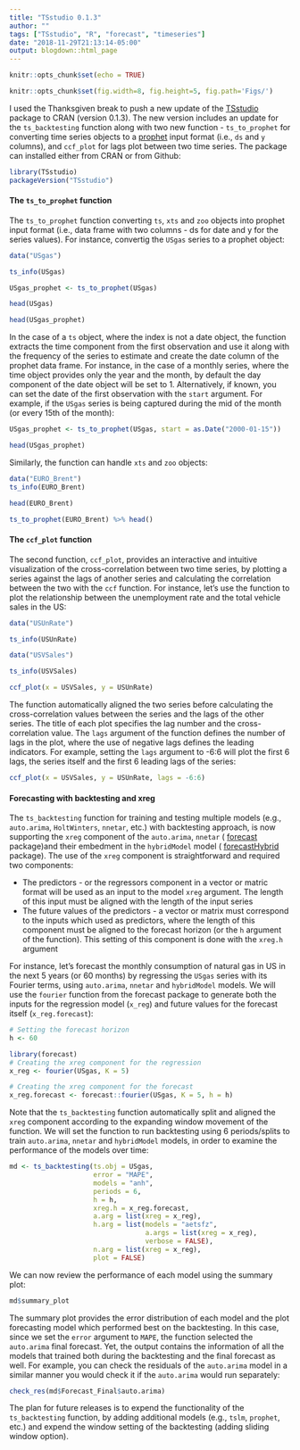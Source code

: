```yaml
---
title: "TSstudio 0.1.3"
author: ""
tags: ["TSstudio", "R", "forecast", "timeseries"]
date: "2018-11-29T21:13:14-05:00"
output: blogdown::html_page
---
```


```r
knitr::opts_chunk$set(echo = TRUE)
```

```r
knitr::opts_chunk$set(fig.width=8, fig.height=5, fig.path='Figs/')
```

I used the Thanksgiven break to push a new update of the [TSstudio](https://github.com/RamiKrispin/TSstudio) package to CRAN (version 0.1.3). The new version includes an update for the `ts_backtesting` function along with two new function -  `ts_to_prophet` for converting time series objects to a [prophet](https://facebook.github.io/prophet/docs/quick_start.html#r-api) input format (i.e., `ds` and `y` columns), and `ccf_plot` for lags plot between two time series. The package can installed either from CRAN or from Github:



```r
library(TSstudio)
packageVersion("TSstudio")
```



#### The `ts_to_prophet` function

The `ts_to_prophet` function converting `ts`, `xts` and `zoo` objects into prophet input format (i.e., data frame with two columns - ds for date and y for the series values). For instance, convertig the `USgas` series to a prophet object:

```r
data("USgas")

ts_info(USgas)

USgas_prophet <- ts_to_prophet(USgas)

head(USgas)

head(USgas_prophet)
```

In the case of a `ts` object, where the index is not a date object, the function extracts the time component from the first observation and use it along with the frequency of the series to estimate and create the date column of the prophet data frame. For instance, in the case of a monthly series, where the time object provides only the year and the month, by default the day component of the date object will be set to 1. Alternatively, if known, you can set the date of the first observation with the `start` argument. For example, if the `USgas` series is being captured during the mid of the month (or every 15th of the month):

```r
USgas_prophet <- ts_to_prophet(USgas, start = as.Date("2000-01-15"))

head(USgas_prophet)
```

Similarly, the function can handle `xts` and `zoo` objects:

```r
data("EURO_Brent")
ts_info(EURO_Brent)

head(EURO_Brent)

ts_to_prophet(EURO_Brent) %>% head()
```

#### The `ccf_plot` function

The second function, `ccf_plot`, provides an interactive and intuitive visualization of the cross-correlation between two time series, by plotting a series against the lags of another series and calculating the correlation between the two with the `ccf` function. For instance, let's use the function to plot the relationship between the unemployment rate and the total vehicle sales in the US:

```r
data("USUnRate")

ts_info(USUnRate)

data("USVSales")

ts_info(USVSales)

ccf_plot(x = USVSales, y = USUnRate)
```


The function automatically aligned the two series before calculating the cross-correlation values between the series and the lags of the other series. The title of each plot specifies the lag number and the cross-correlation value. The `lags` argument of the function defines the number of lags in the plot, where the use of negative lags defines the leading indicators. For example, setting the `lags` argument to -6:6 will plot the first 6 lags, the series itself and the first 6 leading lags of the series: 



```r
ccf_plot(x = USVSales, y = USUnRate, lags = -6:6)
```


#### Forecasting with backtesting and xreg

The `ts_backtesting` function for training and testing multiple models (e.g., `auto.arima`, `HoltWinters`, `nnetar`, etc.) with backtesting approach, is now supporting the `xreg` component of the `auto.arima`, `nnetar` ( [forecast](https://github.com/robjhyndman/forecast) package)and their embedment in the `hybridModel`  model ( [forecastHybrid](https://github.com/ellisp/forecastHybrid) package). The use of the `xreg` component is straightforward and required two components:

* The predictors - or the regressors component in a vector or matric format will be used as an input to the model `xreg` argument.  The length of this input must be aligned with the length of the input series
* The future values of the predictors - a vector or matrix must correspond to the inputs which used as predictors, where the length of this component must be aligned to the forecast horizon (or the `h` argument of the function). This setting of this component is done with the `xreg.h` argument


For instance, let's forecast the monthly consumption of natural gas in US in the next 5 years (or 60 months) by regressing the `USgas` series with its Fourier terms, using `auto.arima`, `nnetar` and `hybridModel` models. We will use the `fourier` function from the forecast package to generate both the inputs for the regression model (`x_reg`) and future values for the forecast itself (`x_reg.forecast`):

```r
# Setting the forecast horizon
h <- 60

library(forecast)
# Creating the xreg component for the regression
x_reg <- fourier(USgas, K = 5)

# Creating the xreg component for the forecast 
x_reg.forecast <- forecast::fourier(USgas, K = 5, h = h)
```


Note that the `ts_backtesting` function automatically split and aligned the `xreg` component according to the expanding window movement of the function. We will set the function to run backtesting using 6 periods/splits to train `auto.arima`, `nnetar` and `hybridModel` models, in order to examine the performance of the models over time:


```r
md <- ts_backtesting(ts.obj = USgas,
                     error = "MAPE",
                     models = "anh",
                     periods = 6,
                     h = h,
                     xreg.h = x_reg.forecast,
                     a.arg = list(xreg = x_reg),
                     h.arg = list(models = "aetsfz", 
                                  a.args = list(xreg = x_reg), 
                                  verbose = FALSE),
                     n.arg = list(xreg = x_reg),
                     plot = FALSE)


```

We can now review the performance of each model using the summary plot:

```r
md$summary_plot
```

The summary plot provides the error distribution of each model and the plot forecasting model which performed best on the backtesting. In this case, since we set the `error` argument to `MAPE`, the function selected the `auto.arima` final forecast. Yet, the output contains the information of all the models that trained both during the backtesting and the final forecast as well. For example, you can check the residuals of the `auto.arima` model in a similar manner you would check it if the `auto.arima` would run separately: 

```r
check_res(md$Forecast_Final$auto.arima)
```

The plan for future releases is to expend the functionality of the `ts_backtesting` function, by adding additional models (e.g., `tslm`, `prophet`, etc.) and expend the window setting of the backtesting (adding sliding window option). 
